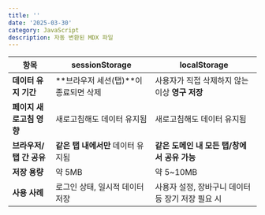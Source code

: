 ```yaml
---
title: ''
date: '2025-03-30'
category: JavaScript
description: 자동 변환된 MDX 파일
---
```

| **항목**          | sessionStorage          | localStorage                  |
| --------------- | ----------------------- | ----------------------------- |
| **데이터 유지 기간**   | **브라우저 세션(탭)**이 종료되면 삭제 | 사용자가 직접 삭제하지 않는 이상 **영구 저장**  |
| **페이지 새로고침 영향** | 새로고침해도 데이터 유지됨          | 새로고침해도 데이터 유지됨                |
| **브라우저/탭 간 공유** | **같은 탭 내에서만** 데이터 유지됨   | **같은 도메인 내 모든 탭/창에서 공유 가능**   |
| **저장 용량**       | 약 5MB                   | 약 5~10MB                      |
| **사용 사례**       | 로그인 상태, 일시적 데이터 저장      | 사용자 설정, 장바구니 데이터 등 장기 저장 필요 시 |

